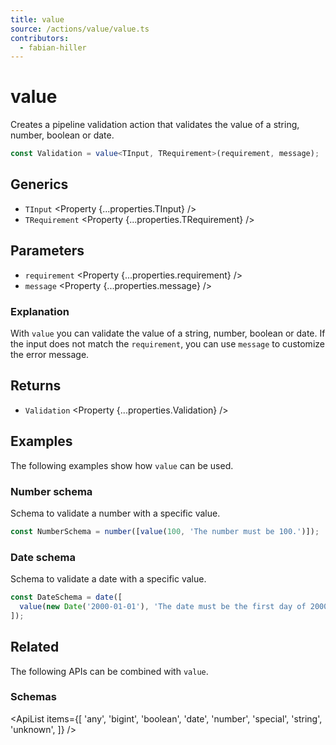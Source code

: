 ```yaml
---
title: value
source: /actions/value/value.ts
contributors:
  - fabian-hiller
---
```



# value

Creates a pipeline validation action that validates the value of a string, number, boolean or date.

```ts
const Validation = value<TInput, TRequirement>(requirement, message);
```

## Generics

- `TInput` <Property {...properties.TInput} />
- `TRequirement` <Property {...properties.TRequirement} />

## Parameters

- `requirement` <Property {...properties.requirement} />
- `message` <Property {...properties.message} />

### Explanation

With `value` you can validate the value of a string, number, boolean or date. If the input does not match the `requirement`, you can use `message` to customize the error message.

## Returns

- `Validation` <Property {...properties.Validation} />

## Examples

The following examples show how `value` can be used.

### Number schema

Schema to validate a number with a specific value.

```ts
const NumberSchema = number([value(100, 'The number must be 100.')]);
```

### Date schema

Schema to validate a date with a specific value.

```ts
const DateSchema = date([
  value(new Date('2000-01-01'), 'The date must be the first day of 2000.'),
]);
```

## Related

The following APIs can be combined with `value`.

### Schemas

<ApiList
  items={[
    'any',
    'bigint',
    'boolean',
    'date',
    'number',
    'special',
    'string',
    'unknown',
  ]}
/>
